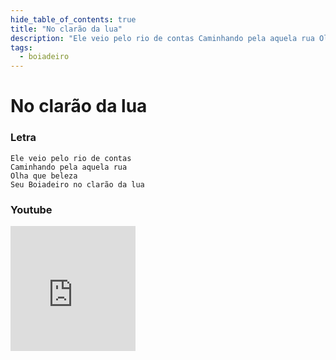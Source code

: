 ```yaml
---
hide_table_of_contents: true
title: "No clarão da lua"
description: "Ele veio pelo rio de contas Caminhando pela aquela rua Olha que beleza Seu Boiadeiro no clarão da lua"
tags:
  - boiadeiro
---
```


# No clarão da lua

### Letra

```text
Ele veio pelo rio de contas
Caminhando pela aquela rua
Olha que beleza
Seu Boiadeiro no clarão da lua
```

### Youtube

<iframe
  width="200"
  height="200"
  src="https://www.youtube.com/embed/FNBVu0WuzWk"
  title="YouTube video player"
  frameborder="0"
  allow="accelerometer; autoplay; clipboard-write; encrypted-media; gyroscope; picture-in-picture; web-share"
  referrerpolicy="strict-origin-when-cross-origin"
  allowfullscreen
></iframe>